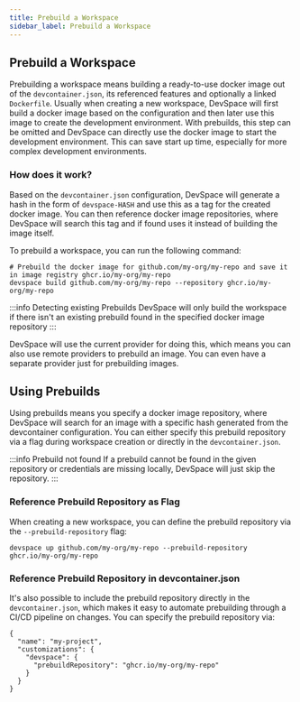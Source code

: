 ```yaml
---
title: Prebuild a Workspace
sidebar_label: Prebuild a Workspace
---
```


## Prebuild a Workspace

Prebuilding a workspace means building a ready-to-use docker image out of the `devcontainer.json`, its referenced features and optionally a linked `Dockerfile`.
Usually when creating a new workspace, DevSpace will first build a docker image based on the configuration and then later use this image to create the development environment.
With prebuilds, this step can be omitted and DevSpace can directly use the docker image to start the development environment. This can save start up time, especially for more complex development environments.

### How does it work?

Based on the `devcontainer.json` configuration, DevSpace will generate a hash in the form of `devspace-HASH` and use this as a tag for the created docker image.
You can then reference docker image repositories, where DevSpace will search this tag and if found uses it instead of building the image itself.

To prebuild a workspace, you can run the following command:
```
# Prebuild the docker image for github.com/my-org/my-repo and save it in image registry ghcr.io/my-org/my-repo
devspace build github.com/my-org/my-repo --repository ghcr.io/my-org/my-repo
```

:::info Detecting existing Prebuilds
DevSpace will only build the workspace if there isn't an existing prebuild found in the specified docker image repository
:::

DevSpace will use the current provider for doing this, which means you can also use remote providers to prebuild an image. You can even have a separate provider just for prebuilding images.

## Using Prebuilds

Using prebuilds means you specify a docker image repository, where DevSpace will search for an image with a specific hash generated from the devcontainer configuration. You can either specify this prebuild repository via a flag during workspace creation or directly in the `devcontainer.json`.

:::info Prebuild not found
If a prebuild cannot be found in the given repository or credentials are missing locally, DevSpace will just skip the repository.
:::

### Reference Prebuild Repository as Flag

When creating a new workspace, you can define the prebuild repository via the `--prebuild-repository` flag:
```
devspace up github.com/my-org/my-repo --prebuild-repository ghcr.io/my-org/my-repo
```

### Reference Prebuild Repository in devcontainer.json

It's also possible to include the prebuild repository directly in the `devcontainer.json`, which makes it easy to automate prebuilding through a CI/CD pipeline on changes. You can specify the prebuild repository via:
```
{
  "name": "my-project",
  "customizations": {
    "devspace": {
      "prebuildRepository": "ghcr.io/my-org/my-repo"
    }
  }
}
```
